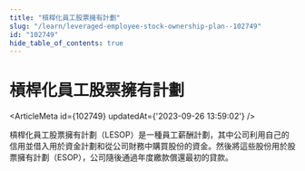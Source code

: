 ```yaml
---
title: "槓桿化員工股票擁有計劃"
slug: "/learn/leveraged-employee-stock-ownership-plan--102749"
id: "102749"
hide_table_of_contents: true
---
```



# 槓桿化員工股票擁有計劃

<ArticleMeta id={102749} updatedAt={'2023-09-26 13:59:02'} />
<div className='border-solid border-b border-t-0 my-4 border-[var(--ifm-color-gray-300)]' />

槓桿化員工股票擁有計劃（LESOP）是一種員工薪酬計劃，其中公司利用自己的信用並借入用於資金計劃和從公司財務中購買股份的資金。然後將這些股份用於股票擁有計劃（ESOP），公司隨後通過年度繳款償還最初的貸款。
